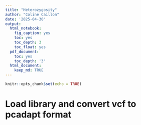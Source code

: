 ```yaml
---
title: "Heterozygosity"
author: "Coline Caillon"
date: '2025-04-30'
output:
  html_notebook:
    fig_caption: yes
    toc: yes
    toc_depth: 3
    toc_float: yes
  pdf_document:
    toc: yes
    toc_depth: '3'
  html_document:
    keep_md: TRUE
---
```


```r
knitr::opts_chunk$set(echo = TRUE)
```

# Load library and convert vcf to pcadapt format



